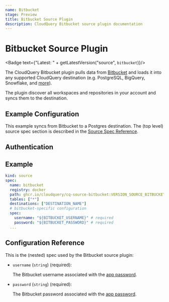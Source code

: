 ```yaml
---
name: Bitbucket
stage: Preview
title: Bitbucket Source Plugin
description: CloudQuery Bitbucket source plugin documentation
---
```


# Bitbucket Source Plugin


<Badge text={"Latest: " + getLatestVersion("source", `bitbucket`)}/>

The CloudQuery Bitbucket plugin pulls data from [Bitbucket](https://bitbucket.org/) and loads it into any supported CloudQuery destination (e.g. PostgreSQL, BigQuery, Snowflake, and [more](/docs/plugins/destinations/overview)).

The plugin discover all workspaces and repositories in your account and syncs them to the destination.

## Example Configuration

This example syncs from Bitbucket to a Postgres destination. The (top level) source spec section is described in the [Source Spec Reference](/docs/reference/source-spec).

<Configuration/>

## Authentication

<Authentication/>

## Example

```yaml
kind: source
spec:
  name: bitbucket
  registry: docker
  path: ghcr.io/cloudquery/cq-source-bitbucket:VERSION_SOURCE_BITBUCKET
  tables: ["*"]
  destinations: ["DESTINATION_NAME"]
  # bitbucket-specific configuration
  spec:
    username: "${BITBUCKET_USERNAME}" # required
    password: "${BITBUCKET_PASSWORD}" # required
  ...
```

## Configuration Reference

This is the (nested) spec used by the Bitbucket source plugin:

- `username` (`string`) (required):

  The Bitbucket username associated with the [app password](https://support.atlassian.com/bitbucket-cloud/docs/app-passwords/).

- `password` (`string`) (required):

  The Bitbucket password associated with the [app password](https://support.atlassian.com/bitbucket-cloud/docs/app-passwords/).
